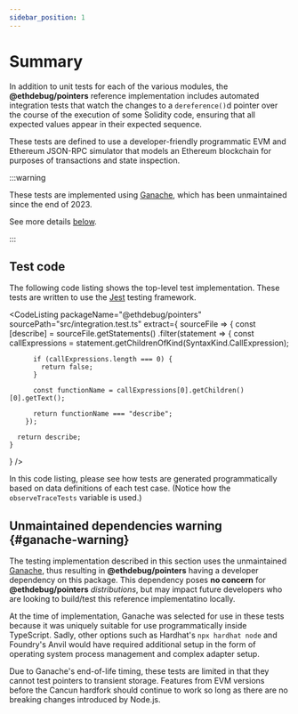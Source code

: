 ```yaml
---
sidebar_position: 1
---
```



# Summary

In addition to unit tests for each of the various modules, the
**@ethdebug/pointers** reference implementation includes automated integration
tests that watch the changes to a `dereference()`d pointer over the course of
the execution of some Solidity code, ensuring that all expected values appear in
their expected sequence.

These tests are defined to use a developer-friendly programmatic EVM and
Ethereum JSON-RPC simulator that models an Ethereum blockchain for purposes of
transactions and state inspection.

:::warning

These tests are implemented using
[Ganache](https://github.com/trufflesuite/ganache), which has been unmaintained
since the end of 2023.

See more details [below](#ganache-warning).

:::

## Test code

The following code listing shows the top-level test implementation. These tests
are written to use the [Jest](https://jestjs.io/) testing framework.

<CodeListing
  packageName="@ethdebug/pointers"
  sourcePath="src/integration.test.ts"
  extract={
    sourceFile => {
      const [describe] = sourceFile.getStatements()
        .filter(statement => {
          const callExpressions = statement.getChildrenOfKind(SyntaxKind.CallExpression);

          if (callExpressions.length === 0) {
            return false;
          }

          const functionName = callExpressions[0].getChildren()[0].getText();

          return functionName === "describe";
        });

      return describe;
    }

} />

In this code listing, please see how tests are generated programmatically based
on data definitions of each test case. (Notice how the `observeTraceTests`
variable is used.)

## Unmaintained dependencies warning {#ganache-warning}

The testing implementation described in this section uses the unmaintained
[Ganache](https://github.com/trufflesuite/ganache), thus resulting in
**@ethdebug/pointers** having a developer dependency on this package. This
dependency poses **no concern** for **@ethdebug/pointers** _distributions_, but
may impact future developers who are looking to build/test this reference
implementatino locally.

At the time of implementation, Ganache was selected for use in these tests
because it was uniquely suitable for use programmatically inside TypeScript.
Sadly, other options such as Hardhat's `npx hardhat node` and Foundry's Anvil
would have required additional setup in the form of operating system process
management and complex adapter setup.

Due to Ganache's end-of-life timing, these tests are limited in that they cannot
test pointers to transient storage. Features from EVM versions before the Cancun
hardfork should continue to work so long as there are no breaking changes
introduced by Node.js.
